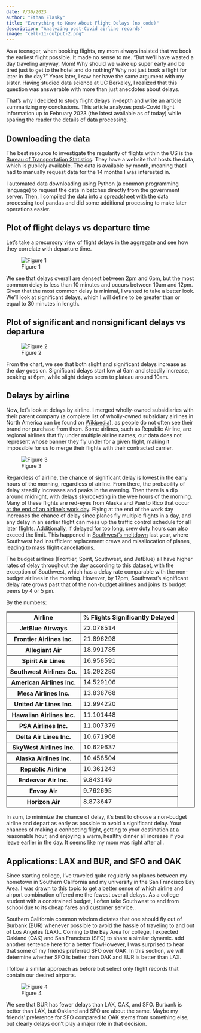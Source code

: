 ```yaml
---
date: 7/30/2023
author: "Ethan Elasky"
title: "Everything to Know About Flight Delays (no code)"
description: "Analyzing post-Covid airline records"
image: "cell-11-output-2.png"
---
```

As a teenager, when booking flights, my mom always insisted that we book the earliest flight possible. It made no sense to me. "But we'll have wasted a day traveling anyway, Mom! Why should we wake up super early and be tired just to get to the hotel and do nothing? Why not just book a flight for later in the day?" Years later, I saw her have the same argument with my sister. Having studied data science at UC Berkeley, I realized that this question was answerable with more than just anecdotes about delays.

That's why I decided to study flight delays in-depth and write an article summarizing my conclusions. This article analyzes post-Covid flight information up to February 2023 (the latest available as of today) while sparing the reader the details of data processing.   

## Downloading the data

The best resource to investigate the regularity of flights within the US is the [Bureau of Transportation Statistics](https://www.transtats.bts.gov/DL_SelectFields.aspx?gnoyr_VQ=FGJ&QO_fu146_anzr=b0-gvzr). They have a website that hosts the data, which is publicly available. The data is available by month, meaning that I had to manually request data for the 14 months I was interested in.

I automated data downloading using Python (a common programming language) to request the data in batches directly from the government server. Then, I compiled the data into a spreadsheet with the data processing tool pandas and did some additional processing to make later operations easier.

## Plot of flight delays vs departure time

Let's take a precursory view of flight delays in the aggregate and see how they correlate with departure time.

![Figure 1](cell-9-output-2.png "Figure 1")

We see that delays overall are densest between 2pm and 6pm, but the most common delay is less than 10 minutes and occurs between 10am and 12pm. Given that the most common delay is minimal, I wanted to take a better look. We'll look at significant delays, which I will define to be greater than or equal to 30 minutes in length.

## Plot of  significant and nonsignificant delays vs departure

![Figure 2](cell-11-output-2.png "Figure 2")

From the chart, we see that both slight and significant delays increase as the day goes on. Significant delays start low at 6am and steadily increase, peaking at 6pm, while slight delays seem to plateau around 10am.

## Delays by airline

Now, let's look at delays by airline. I merged wholly-owned subsidiaries with their parent company (a complete list of wholly-owned subsidiary airlines in North America can be found on [Wikipedia](https://en.wikipedia.org/wiki/Regional_airline)), as people do not often see their brand nor purchase from them. Some airlines, such as Republic Airline, are regional airlines that fly under multiple airline names; our data does not represent whose banner they fly under for a given flight, making it impossible for us to merge their flights with their contracted carrier.

![Figure 3](cell-13-output-1.png "Figure 3")

Regardless of airline, the chance of significant delay is lowest in the early hours of the morning, regardless of airline. From there, the probability of delay steadily increases and peaks in the evening. Then there is a dip around midnight, with delays skyrocketing in the wee hours of the morning. Many of these flights are red-eyes from Alaska and Puerto Rico that occur [at the end of an airline’s work day](https://www.adn.com/alaska-life/travel/2018/04/14/got-a-red-eye-flight-coming-up-heres-how-to-make-it-a-little-more-bearable/). Flying at the end of the work day increases the chance of delay since planes fly multiple flights in a day, and any delay in an earlier flight can mess up the traffic control schedule for all later flights. Additionally, if delayed for too long, crew duty hours can also exceed the limit. This happened in [Southwest’s meltdown](https://en.wikipedia.org/wiki/2022_Southwest_Airlines_scheduling_crisis) last year, where Southwest had insufficient replacement crews and misallocation of planes, leading to mass flight cancellations.

The budget airlines (Frontier, Spirit, Southwest, and JetBlue) all have higher rates of delay throughout the day according to this dataset, with the exception of Southwest, which has a delay rate comparable with the non-budget airlines in the morning. However, by 12pm, Southwest's significant delay rate grows past that of the non-budget airlines and joins its budget peers by 4 or 5 pm.

By the numbers:

<table border="1" class="dataframe">
  <thead>
    <tr>
      <th>Airline</th>
      <th>% Flights Significantly Delayed</th>
    </tr>
  </thead>
  <tbody>
    <tr>
      <th>JetBlue Airways</th>
      <td>22.078514</td>
    </tr>
    <tr>
      <th>Frontier Airlines Inc.</th>
      <td>21.896298</td>
    </tr>
    <tr>
      <th>Allegiant Air</th>
      <td>18.991785</td>
    </tr>
    <tr>
      <th>Spirit Air Lines</th>
      <td>16.958591</td>
    </tr>
    <tr>
      <th>Southwest Airlines Co.</th>
      <td>15.292280</td>
    </tr>
    <tr>
      <th>American Airlines Inc.</th>
      <td>14.529106</td>
    </tr>
    <tr>
      <th>Mesa Airlines Inc.</th>
      <td>13.838768</td>
    </tr>
    <tr>
      <th>United Air Lines Inc.</th>
      <td>12.994220</td>
    </tr>
    <tr>
      <th>Hawaiian Airlines Inc.</th>
      <td>11.101448</td>
    </tr>
    <tr>
      <th>PSA Airlines Inc.</th>
      <td>11.007379</td>
    </tr>
    <tr>
      <th>Delta Air Lines Inc.</th>
      <td>10.671968</td>
    </tr>
    <tr>
      <th>SkyWest Airlines Inc.</th>
      <td>10.629637</td>
    </tr>
    <tr>
      <th>Alaska Airlines Inc.</th>
      <td>10.458504</td>
    </tr>
    <tr>
      <th>Republic Airline</th>
      <td>10.361243</td>
    </tr>
    <tr>
      <th>Endeavor Air Inc.</th>
      <td>9.843149</td>
    </tr>
    <tr>
      <th>Envoy Air</th>
      <td>9.762695</td>
    </tr>
    <tr>
      <th>Horizon Air</th>
      <td>8.873647</td>
    </tr>
  </tbody>
</table>

In sum, to minimize the chance of delay, it's best to choose a non-budget airline and depart as early as possible to avoid a significant delay. Your chances of making a connecting flight, getting to your destination at a reasonable hour, and enjoying a warm, healthy dinner all increase if you leave earlier in the day. It seems like my mom was right after all.

## Applications: LAX and BUR, and SFO and OAK

Since starting college, I’ve traveled quite regularly on planes between my hometown in Southern California and my university in the San Francisco Bay Area. I was drawn to this topic to get a better sense of which airline and airport combination offered me the fewest overall delays. As a college student with a constrained budget, I often take Southwest to and from school due to its cheap fares and customer service..

Southern California common wisdom dictates that one should fly out of Burbank (BUR) whenever possible to avoid the hassle of traveling to and out of Los Angeles (LAX).. Coming to the Bay Area for college, I expected Oakland (OAK) and San Francisco (SFO) to share a similar dynamic. add another sentence here for a better flowHowever, I was surprised to hear that some of my friends preferred SFO over OAK. In this section, we will determine whether SFO is better than OAK and BUR is better than LAX.

I follow a similar approach as before but select only flight records that contain our desired airports.

![Figure 4](cell-15-output-1.png "Figure 4")

We see that BUR has fewer delays than LAX, OAK, and SFO. Burbank is better than LAX, but Oakland and SFO are about the same. Maybe my friends’ preference for SFO compared to OAK stems from something else, but clearly delays don’t play a major role in that decision.  
